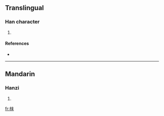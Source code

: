 {{also|棶}}
==Translingual==

===Han character===
{{Han char|rn=75|rad=木|as=07|sn=11|four=|canj=木木廿 (DDT)}}

# {{defn|Han|sort=木07}}

====References====
* {{Han ref|kx=0531.131|hdz=21212.061|uh=68BE|ud=26814}}

----

==Mandarin==

===Hanzi===
{{cmn-hanzi|tra=棶|pin=[[lái]] ([[lai2]])|wg=lai<sup>2</sup>}}

# {{defn|Mandarin}}

[[fr:梾]]